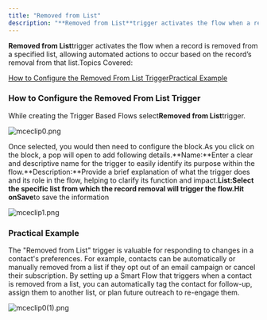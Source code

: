 ```yaml
---
title: "Removed from List"
description: "**Removed from List**trigger activates the flow when a record is removed from a specified list, allowing automated actions to occur based on the recor..."
---
```


**Removed from List**trigger activates the flow when a record is removed from a specified list, allowing automated actions to occur based on the record’s removal from that list.Topics Covered:

[How to Configure the Removed From List Trigger](https://support.salesmate.io/hc/en-us/articles/37771818155289-Removed-from-List#h_01J7WV07QNHEDT9E8SFPYP839R)[Practical Example](https://support.salesmate.io/hc/en-us/articles/37771818155289-Removed-from-List#h_01J7WVJGEF38BKSYRFQ0V8G41Z)

### How to Configure the Removed From List Trigger

While creating the Trigger Based Flows select**Removed from List**trigger.

![mceclip0.png](./images/mceclip0-23.png)

Once selected, you would then need to configure the block.As you click on the block, a pop will open to add following details.**Name:**Enter a clear and descriptive name for the trigger to easily identify its purpose within the flow.**Description:**Provide a brief explanation of what the trigger does and its role in the flow, helping to clarify its function and impact.**List:**Select the specific list from which the record removal will trigger the flow.Hit on**Save**to save the information

![mceclip1.png](./images/mceclip1-27.png)

### Practical Example

The "Removed from List" trigger is valuable for responding to changes in a contact's preferences. For example, contacts can be automatically or manually removed from a list if they opt out of an email campaign or cancel their subscription. By setting up a Smart Flow that triggers when a contact is removed from a list, you can automatically tag the contact for follow-up, assign them to another list, or plan future outreach to re-engage them.

![mceclip0(1).png](./images/mceclip01-12.png)
